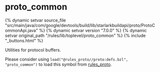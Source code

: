 <html devsite>
<head>
  <meta name="project_path" value="/_project.yaml">
  <meta name="book_path" value="/versions/7.0.0/_book.yaml">
</head>
<body>

<h1 class="page-title" id="modules.proto_common">proto_common</h1>

{% dynamic setvar source_file "src/main/java/com/google/devtools/build/lib/starlarkbuildapi/proto/ProtoCommonApi.java" %}
{% dynamic setvar version "7.0.0" %}
{% dynamic setvar original_path "/rules/lib/toplevel/proto_common" %}
{% include "_buttons.html" %}
<!-- {% raw %} -->

Utilities for protocol buffers. <p>Please consider using <code>load("@rules_proto//proto:defs.bzl", "proto_common")</code> to load this symbol from <a href="https://github.com/bazelbuild/rules_proto">rules_proto</a>.</p>



</body>
</html>

<!-- {% endraw %} -->

